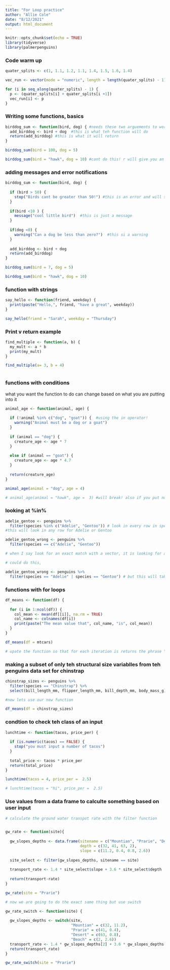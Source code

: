 ```yaml
---
title: "For Loop practice"
author: "Allie Cole"
date: "8/12/2021"
output: html_document
---
```


```r
knitr::opts_chunk$set(echo = TRUE)
library(tidyverse)
library(palmerpenguins)
```

### Code warm up 

```r

quater_splits <- c(1, 1.1, 1.2, 1.1, 1.4, 1.5, 1.6, 1.4)

vec_run <- vector(mode = "numeric", length = length(quater_splits) - 1)

for (i in seq_along(quater_splits) - 1) {
  p <- (quater_splits[i] + quater_splits[i +1])
  vec_run[i] <- p
}

```

### Writing some functions, basics

```r

birddog_sum <- function(bird, dog) { #needs these two arguements to work 
  add_birddog <- bird + dog  #this is what teh function will do 
  return(add_birddog) #this is what it will return 
}

birddog_sum(bird = 100, dog = 5)

birddog_sum(bird = "hawk", dog = 10) #cant do this! r will give you an error
```

### adding messages and error notifications

```r
birddog_sum <- function(bird, dog) { 
  
  if (bird > 50) {
    stop("Birds cant be greater than 50!") #this is an error and will stop your code from running 
  }
  
  if(bird <10 ) {
    message("cool little bird")  #this is just a message 
  }
  
  if(dog <0) {
    warning("Can a dog be less than zero?")  #this si a warning 
  }
  
  add_birddog <- bird + dog   
  return(add_birddog)  
}

birddog_sum(bird = 7, dog = 5)

birddog_sum(bird = "hawk", dog = 10)
```



### function with strings 


```r
say_hello <- function(friend, weekday) {
  print(paste("Hello,", friend, "have a great", weekday))
}

say_hello(friend = "Sarah", weekday = "Thursday")

```


### Print v return example 

```r

find_multiple <- function(a, b) {
  my_mult <- a * b 
  print(my_mult)
}

find_multiple(a= 3, b = 4)



```

### functions with conditions 

what you want the function to do can change based on what you are putting into it 

```r
animal_age <- function(animal, age) {
  
  if (!animal %in% c("dog", "goat")) {  #using the in operator! 
    warning("Animal must be a dog or a goat")
  }
  
  if (animal == "dog") {
    creature_age <- age * 7
  }
  
  else if (animal == "goat") {
    creature_age <- age * 4.7
  }
  
  return(creature_age)
}

animal_age(animal = "dog", age = 4)

# animal_age(animal = "hawk", age =  3) #will break! also if you put numbers 
```

### looking at %in%


```r
adelie_gentoo <- penguins %>% 
  filter(species %in% c("Adelie", "Gentoo")) # look in every row in species colum does it match A or G 
#this will look in any row for Adelie or Gentoo 
```


```r
adelie_gentoo_wrong <- penguins %>% 
  filter(species == c("Adelie", "Gentoo"))

# when I say look for an exact match with a vector, it is looking for an exact match with the order Adelie and then Gentoo. if not it will be rejected 

# could do this, 

adelie_gentoo_wrong <- penguins %>% 
  filter(species == "Adelie" | species == "Gentoo") # but this will take forever if you have lots of stuff
```

### functions with for loops 

```r
df_means <- function(df) {
  
  for (i in 1:ncol(df)) {
    col_mean <- mean(df[[i]], na.rm = TRUE) 
    col_name <- colnames(df[i])
    print(paste("The mean value that", col_name, "is", col_mean))
  }
}

df_means(df = mtcars)

# upate the function so that for each iteration is returns the phrase "The mean value that column name 
```

### making a subset of only teh structural size variablles from teh penguins data set for chinstrap

```r
chinstrap_sizes <- penguins %>% 
  filter(species == "Chinstrap") %>% 
  select(bill_length_mm, flipper_length_mm, bill_depth_mm, body_mass_g)

#now lets use our new function

df_means(df = chinstrap_sizes)
```

### condtion to check teh class of an input 

```r
lunchtime <- function(tacos, price_per) {
  
  if (is.numeric(tacos) == FALSE) {
    stop("you must input a number of tacos")
  }
  
  total_price <- tacos * price_per
  return(total_price)
}

lunchtime(tacos = 4, price_per =  2.5)

# lunchtime(tacos = "hi", price_per =  2.5)
```

### Use values from a data frame to calculte something based on user input 

```r
# calculate the ground water transpot rate with the filter function


gw_rate <- function(site){
  
  gw_slopes_depths <- data.frame(sitename = c("Mountian", "Prarie", "Desert", "Beach"), 
                                 depth = c(32, 41, 63, 2), 
                                 slope = c(11.2, 0.4, 0.8, 2.6))
  
  site_select <- filter(gw_slopes_depths, sitename == site)
  
  transport_rate <- 1.4 * site_select$slope + 3.6 * site_select$depth
  
  return(transport-rate)
}

gw_rate(site = "Prarie")


```


```r
# now we are going to do the exact same thing but use switch 

gw_rate_switch <- function(site) {
  
  gw_slopes_depths <- switch(site, 
                             "Mountian" = c(32, 11.2), 
                             "Prarie" = c(41, 0.4), 
                             "Desert" = c(63, 0.8), 
                             "Beach" = c(2, 2.6))
  transport_rate <- 1.4 * gw_slopes_depths[2] + 3.6 * gw_slopes_depths[1]
  return(transport_rate)
}

gw_rate_switch(site = "Prarie")

```
















